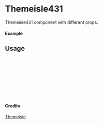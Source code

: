 
<Meta of={Themeisle431} title="Themeisle/Themeisle431" />

# Themeisle431

Themeisle431 component with different props.

#### Example

<Canvas of={Themeisle431.Primary} />

## Usage

```ts
import { Themeisle431 } from "yadl-ui";

const Example = () => {
  return (
      <Themeisle431 />
  );
};

export default Example;
```

#### Credits
[Themeisle](https://themeisle.com/illustrations/)
